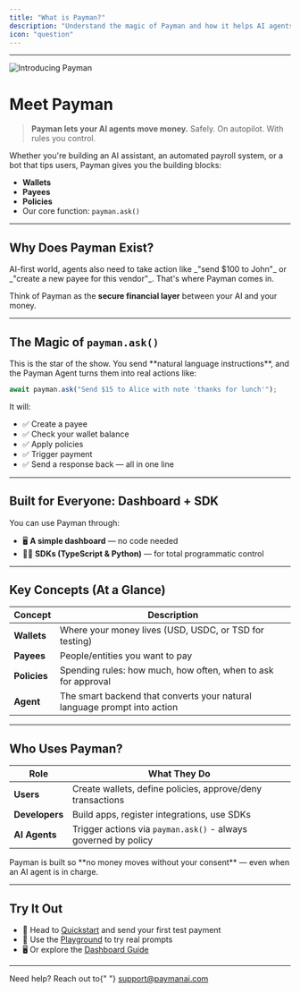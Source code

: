 ```yaml
---
title: "What is Payman?"
description: "Understand the magic of Payman and how it helps AI agents move money, safely and programmatically."
icon: "question"
---
```


---

![Introducing Payman](/images/intro.png)

# Meet Payman

> **Payman lets your AI agents move money.** Safely. On autopilot. With rules you control.

Whether you're building an AI assistant, an automated payroll system, or a bot that tips users, Payman gives you the building blocks:

-   **Wallets**
-   **Payees**
-   **Policies**
-   Our core function: `payman.ask()`

---

## Why Does Payman Exist?

<Info>
	AI-first world, agents also need to take action like _"send $100 to John"_
	or _"create a new payee for this vendor"_. That's where Payman comes in.
</Info>

Think of Payman as the **secure financial layer** between your AI and your money.

---

## The Magic of `payman.ask()`

<Tip>
	This is the star of the show. You send **natural language instructions**,
	and the Payman Agent turns them into real actions like:
</Tip>

```ts
await payman.ask("Send $15 to Alice with note 'thanks for lunch'");
```

It will:

-   ✅ Create a payee
-   ✅ Check your wallet balance
-   ✅ Apply policies
-   ✅ Trigger payment
-   ✅ Send a response back — all in one line

---

## Built for Everyone: Dashboard + SDK

You can use Payman through:

-   🖥️ **A simple dashboard** — no code needed
-   🧑‍💻 **SDKs (TypeScript & Python)** — for total programmatic control

---

## Key Concepts (At a Glance)

| Concept      | Description                                                              |
| ------------ | ------------------------------------------------------------------------ |
| **Wallets**  | Where your money lives (USD, USDC, or TSD for testing)                   |
| **Payees**   | People/entities you want to pay                                          |
| **Policies** | Spending rules: how much, how often, when to ask for approval            |
| **Agent**    | The smart backend that converts your natural language prompt into action |

---

## Who Uses Payman?

| Role           | What They Do                                                   |
| -------------- | -------------------------------------------------------------- |
| **Users**      | Create wallets, define policies, approve/deny transactions     |
| **Developers** | Build apps, register integrations, use SDKs                    |
| **AI Agents**  | Trigger actions via `payman.ask()` - always governed by policy |

<Warning>
	Payman is built so **no money moves without your consent** — even when an AI
	agent is in charge.
</Warning>

---

## Try It Out

-   🚀 Head to [Quickstart](../development/quickstart) and send your first test payment
-   🧪 Use the [Playground](../developer-guide/playground) to try real prompts
-   🖥️ Or explore the [Dashboard Guide](../dashboard-guide)

---

<Note>
	Need help? Reach out to{" "}
	<a href='mailto:support@paymanai.com'>support@paymanai.com</a>
</Note>
